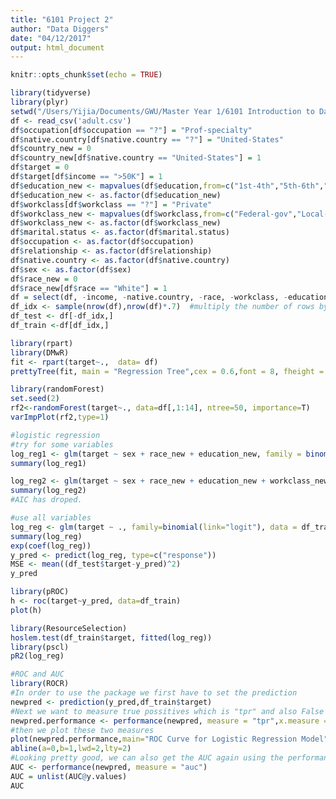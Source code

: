 ```yaml
---
title: "6101 Project 2"
author: "Data Diggers"
date: "04/12/2017"
output: html_document
---
```



```r
knitr::opts_chunk$set(echo = TRUE)
```

```r
library(tidyverse)
library(plyr)
setwd("/Users/Yijia/Documents/GWU/Master Year 1/6101 Introduction to Data Science/Project2")
df <- read_csv('adult.csv')
df$occupation[df$occupation == "?"] = "Prof-specialty"
df$native.country[df$native.country == "?"] = "United-States"
df$country_new = 0
df$country_new[df$native.country == "United-States"] = 1
df$target = 0
df$target[df$income == ">50K"] = 1
df$education_new <- mapvalues(df$education,from=c("1st-4th","5th-6th","7th-8th","9th","10th","11th","12th", "Preschool", "Assoc-acdm","Assoc-voc","Bachelors","Doctorate","HS-grad","Masters","Prof-school","Some-college"), to=c("DROPOUT","DROPOUT","DROPOUT","DROPOUT","DROPOUT","DROPOUT","DROPOUT","DROPOUT","ASSOCIATES","ASSOCIATES","BACHELORS","PHD","HS-GRAD","MASTERS","OTHER","OTHER"))
df$education_new <- as.factor(df$education_new)
df$workclass[df$workclass == "?"] = "Private"
df$workclass_new <- mapvalues(df$workclass,from=c("Federal-gov","Local-gov","State-gov","Private","Self-emp-inc","Self-emp-not-inc","Without-pay", "Never-worked"), to=c("GOV","GOV","GOV","PRIVATE","OTHER","OTHER","OTHER","OTHER"))
df$workclass_new <- as.factor(df$workclass_new)
df$marital.status <- as.factor(df$marital.status)
df$occupation <- as.factor(df$occupation)
df$relationship <- as.factor(df$relationship)
df$native.country <- as.factor(df$native.country)
df$sex <- as.factor(df$sex)
df$race_new = 0
df$race_new[df$race == "White"] = 1
df = select(df, -income, -native.country, -race, -workclass, -education, -fnlwgt)
df_idx <- sample(nrow(df),nrow(df)*.7)  #multiply the number of rows by 0.7
df_test <- df[-df_idx,]
df_train <-df[df_idx,]
```


```r
library(rpart)
library(DMwR)
fit <- rpart(target~.,  data= df)
prettyTree(fit, main = "Regression Tree",cex = 0.6,font = 8, fheight = 0.25, fwidth = 0.3)


```

```r
library(randomForest)
set.seed(2)
rf2<-randomForest(target~., data=df[,1:14], ntree=50, importance=T)
varImpPlot(rf2,type=1)
```


```r
#logistic regression
#try for some variables
log_reg1 <- glm(target ~ sex + race_new + education_new, family = binomial(link="logit"), data = df_train)
summary(log_reg1)

log_reg2 <- glm(target ~ sex + race_new + education_new + workclass_new, family = binomial(link="logit"), data = df_train)
summary(log_reg2)
#AIC has droped. 

#use all variables
log_reg <- glm(target ~ ., family=binomial(link="logit"), data = df_train)
summary(log_reg)
exp(coef(log_reg))
y_pred <- predict(log_reg, type=c("response"))
MSE <- mean((df_test$target-y_pred)^2)
y_pred

library(pROC)
h <- roc(target~y_pred, data=df_train)
plot(h)

library(ResourceSelection)
hoslem.test(df_train$target, fitted(log_reg))
library(pscl)
pR2(log_reg)

#ROC and AUC
library(ROCR)
#In order to use the package we first have to set the prediction 
newpred <- prediction(y_pred,df_train$target)
#Next we want to measure true possitives which is "tpr" and also False Positives "fpr"
newpred.performance <- performance(newpred, measure = "tpr",x.measure = "fpr")
#then we plot these two measures
plot(newpred.performance,main="ROC Curve for Logistic Regression Model", lwd=2,colorize=TRUE)
abline(a=0,b=1,lwd=2,lty=2)
#Looking pretty good, we can also get the AUC again using the performance function
AUC <- performance(newpred, measure = "auc")
AUC = unlist(AUC@y.values)
AUC
```

